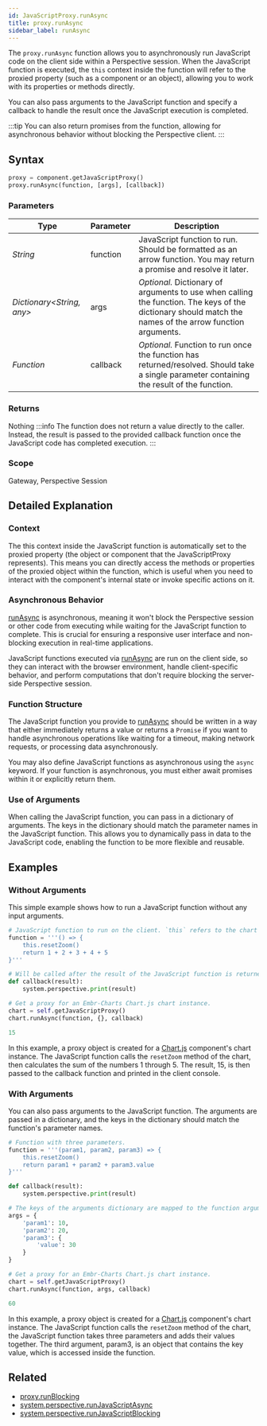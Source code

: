 ```yaml
---
id: JavaScriptProxy.runAsync
title: proxy.runAsync
sidebar_label: runAsync
---
```


The `proxy.runAsync` function allows you to asynchronously run JavaScript code on the client side within a Perspective session.
When the JavaScript function is executed, the `this` context inside the function will refer to the proxied property (such as a component or an object), allowing you to work with its properties or methods directly.

You can also pass arguments to the JavaScript function and specify a callback to handle the result once the JavaScript execution is completed.

:::tip
You can also return promises from the function, allowing for asynchronous behavior without blocking the Perspective client.
:::

## Syntax

```python
proxy = component.getJavaScriptProxy()
proxy.runAsync(function, [args], [callback])
```

### Parameters

<APITable>

| Type | Parameter | Description |
| --- | --- | --- |
| _String_ | function | JavaScript function to run. Should be formatted as an arrow function. You may return a promise and resolve it later.
| _Dictionary\<String, any>_ | args | _Optional._ Dictionary of arguments to use when calling the function. The keys of the dictionary should match the names of the arrow function arguments.
| _Function_ | callback | _Optional._ Function to run once the function has returned/resolved. Should take a single parameter containing the result of the function.

</APITable>


### Returns
Nothing
:::info
The function does not return a value directly to the caller. 
Instead, the result is passed to the provided callback function once the JavaScript code has completed execution.
:::

### Scope
Gateway, Perspective Session

## Detailed Explanation

### Context
The this context inside the JavaScript function is automatically set to the proxied property (the object or component that the JavaScriptProxy represents).
This means you can directly access the methods or properties of the proxied object within the function, which is useful when you need to interact with the component's internal state or invoke specific actions on it.

### Asynchronous Behavior
[runAsync] is asynchronous, meaning it won't block the Perspective session or other code from executing while waiting for the JavaScript function to complete. 
This is crucial for ensuring a responsive user interface and non-blocking execution in real-time applications.

JavaScript functions executed via [runAsync] are run on the client side, so they can interact with the browser environment, handle client-specific behavior, and perform computations that don't require blocking the server-side Perspective session.

### Function Structure
The JavaScript function you provide to [runAsync] should be written in a way that either immediately returns a value or returns a `Promise` if you want to handle asynchronous operations like waiting for a timeout, making network requests, or processing data asynchronously.

You may also define JavaScript functions as asynchronous using the `async` keyword. 
If your function is asynchronous, you must either await promises within it or explicitly return them.

### Use of Arguments
When calling the JavaScript function, you can pass in a dictionary of arguments. 
The keys in the dictionary should match the parameter names in the JavaScript function. This allows you to dynamically pass in data to the JavaScript code, enabling the function to be more flexible and reusable.


## Examples

### Without Arguments

This simple example shows how to run a JavaScript function without any input arguments.

```python
# JavaScript function to run on the client. `this` refers to the chart instance.
function = '''() => {
    this.resetZoom()
    return 1 + 2 + 3 + 4 + 5
}'''

# Will be called after the result of the JavaScript function is returned to the gateway.
def callback(result):
    system.perspective.print(result)

# Get a proxy for an Embr-Charts Chart.js chart instance.
chart = self.getJavaScriptProxy()
chart.runAsync(function, {}, callback)
```

```python title="Console"
15
```

In this example, a proxy object is created for a [Chart.js] component's chart instance.
The JavaScript function calls the `resetZoom` method of the chart, then calculates the sum of the numbers 1 through 5.
The result, 15, is then passed to the callback function and printed in the client console.

### With Arguments

You can also pass arguments to the JavaScript function. 
The arguments are passed in a dictionary, and the keys in the dictionary should match the function's parameter names.


```python
# Function with three parameters.
function = '''(param1, param2, param3) => {
    this.resetZoom()
    return param1 + param2 + param3.value
}'''

def callback(result):
    system.perspective.print(result)

# The keys of the arguments dictionary are mapped to the function argument names.
args = {
    'param1': 10,
    'param2': 20,
    'param3': {
        'value': 30
    }
}

# Get a proxy for an Embr-Charts Chart.js chart instance.
chart = self.getJavaScriptProxy()
chart.runAsync(function, args, callback)
```

```python title="Console"
60
```

In this example, a proxy object is created for a [Chart.js] component's chart instance.
The JavaScript function calls the `resetZoom` method of the chart, the JavaScript function takes three parameters and adds their values together. 
The third argument, param3, is an object that contains the key value, which is accessed inside the function.

## Related
- [proxy.runBlocking](./runBlocking.mdx)
- [system.perspective.runJavaScriptAsync](/ignition/embr-periscope/scripting/perspective/system-perspective-runJavaScriptAsync)
- [system.perspective.runJavaScriptBlocking](/ignition/embr-periscope/scripting/perspective/system-perspective-runJavaScriptBlocking)

[Chart.js]: /ignition/embr-charts/components/chart-js/
[runAsync]: ./
[runBlocking]: ./runBlocking.mdx